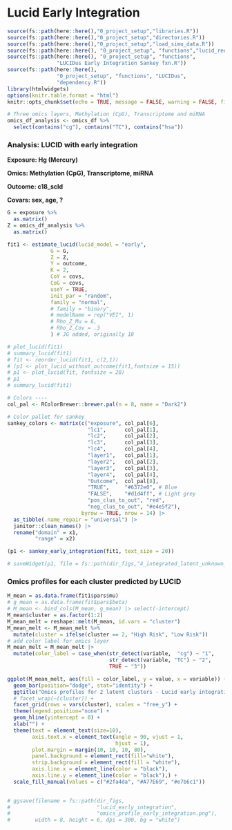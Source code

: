 # Lucid Early Integration

```r
source(fs::path(here::here(),"0_project_setup","libraries.R"))
source(fs::path(here::here(),"0_project_setup","directories.R"))
source(fs::path(here::here(),"0_project_setup","load_simu_data.R"))
source(fs::path(here::here(), "0_project_setup", "functions","lucid_reorder_plot_without_y.R"))
source(fs::path(here::here(), "0_project_setup", "functions",
                "LUCIDus Early Integration Sankey fxn.R"))
source(fs::path(here::here(), 
                "0_project_setup", "functions", "LUCIDus",
                "dependency.R"))
library(htmlwidgets)
options(knitr.table.format = "html")
knitr::opts_chunk$set(echo = TRUE, message = FALSE, warning = FALSE, fig.height= 15, fig.width= 12)
```

```r
# Three omics layers, Methylation (CpG), Transcriptome and miRNA
omics_df_analysis <- omics_df %>% 
  select(contains("cg"), contains("TC"), contains("hsa"))
```

### Analysis: LUCID with early integration

**Exposure: Hg (Mercury)**

**Omics: Methylation (CpG), Transcriptome, miRNA**

**Outcome: c18_scld**

**Covars: sex, age, ?**

```r
G = exposure %>%
  as.matrix()
Z = omics_df_analysis %>% 
  as.matrix()

fit1 <- estimate_lucid(lucid_model = "early",
              G = G,
              Z = Z,
              Y = outcome, 
              K = 2,
              CoY = covs,
              CoG = covs,
              useY = TRUE,
              init_par = "random",
              family = "normal",
              # family = "binary",
              # modelName = rep("VEI", 1)
              # Rho_Z_Mu = 6,
              # Rho_Z_Cov = .3
              ) # JG added, originally 10

# plot_lucid(fit1)
# summary_lucid(fit1)
# fit <- reorder_lucid(fit1, c(2,1))
# (p1 <- plot_lucid_without_outcome(fit1,fontsize = 15))
# p1 <- plot_lucid(fit, fontsize = 20)
# p1
# summary_lucid(fit1)   

# Colors ----
col_pal <- RColorBrewer::brewer.pal(n = 8, name = "Dark2")

# Color pallet for sankey
sankey_colors <- matrix(c("exposure", col_pal[6],
                          "lc1",      col_pal[1],
                          "lc2",      col_pal[2],
                          "lc3",      col_pal[3],
                          "lc4",      col_pal[4],
                          "layer1",   col_pal[1],
                          "layer2",   col_pal[2],
                          "layer3",   col_pal[3],
                          "layer4",   col_pal[4],
                          "Outcome",  col_pal[8],
                          "TRUE",     "#6372e0", # Blue
                          "FALSE",    "#d1d4ff", # Light grey
                          "pos_clus_to_out", "red", 
                          "neg_clus_to_out", "#e4e5f2"), 
                        byrow = TRUE, nrow = 14) |> 
  as_tibble(.name_repair = "universal") |>
  janitor::clean_names() |>
  rename("domain" = x1, 
         "range" = x2)

(p1 <- sankey_early_integration(fit1, text_size = 20))

# saveWidget(p1, file = fs::path(dir_figs,"4_integrated_latent_unknown_clusters/lucid_early_integration.html"))
```

### Omics profiles for each cluster predicted by LUCID

```r
M_mean = as.data.frame(fit1$pars$mu)
# g_mean = as.data.frame(fit$pars$beta)
# M_mean <- bind_cols(M_mean, g_mean) |> select(-intercept)
M_mean$cluster = as.factor(1:2)
M_mean_melt = reshape::melt(M_mean, id.vars = "cluster") 
M_mean_melt <- M_mean_melt %>% 
  mutate(cluster = ifelse(cluster == 2, "High Risk", "Low Risk"))
# add color label for omics layer
M_mean_melt = M_mean_melt |>
  mutate(color_label = case_when(str_detect(variable,  "cg") ~ "1", 
                                 str_detect(variable, "TC") ~ "2", 
                                 TRUE ~ "3"))

ggplot(M_mean_melt, aes(fill = color_label, y = value, x = variable)) +
  geom_bar(position="dodge", stat="identity") +
  ggtitle("Omics profiles for 2 latent clusters - Lucid early integration") +
  # facet_wrap(~(cluster)) +
  facet_grid(rows = vars(cluster), scales = "free_y") +
  theme(legend.position="none") +
  geom_hline(yintercept = 0) +
  xlab("") +
  theme(text = element_text(size=10),
        axis.text.x = element_text(angle = 90, vjust = 1,
                                   hjust = 1),
        plot.margin = margin(10, 10, 10, 80),
        panel.background = element_rect(fill="white"), 
        strip.background = element_rect(fill = "white"),
        axis.line.x = element_line(color = "black"),
        axis.line.y = element_line(color = "black"),) +
  scale_fill_manual(values = c("#2fa4da", "#A77E69", "#e7b6c1"))
  

# ggsave(filename = fs::path(dir_figs,
#                            "lucid_early_integration",
#                            "omics_profile_early_integration.png"),
#        width = 8, height = 6, dpi = 300, bg = "white")
```
